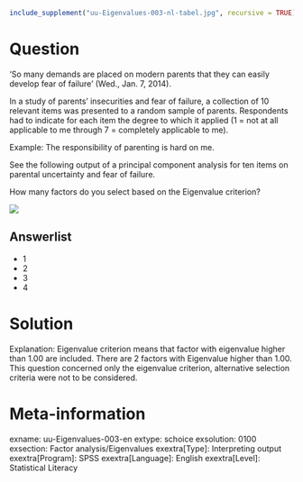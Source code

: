 ```r
include_supplement("uu-Eigenvalues-003-nl-tabel.jpg", recursive = TRUE)
```


Question
========
  
'So many demands are placed on modern parents that they can easily develop fear of failure' (Wed., Jan. 7, 2014).

In a study of parents' insecurities and fear of failure, a collection of 10 relevant items was presented to a random sample of parents. Respondents had to indicate for each item the degree to which it applied (1 = not at all applicable to me through 7 = completely applicable to me).

Example: The responsibility of parenting is hard on me.

See the following output of a principal component analysis for ten items on parental uncertainty and fear of failure.

How many factors do you select based on the Eigenvalue criterion?

![](uu-Eigenvalues-003-nl-tabel.jpg)


Answerlist
----------
* 1
* 2
* 3
* 4

Solution
========
  
Explanation: Eigenvalue criterion means that factor with eigenvalue higher than 1.00 are included. There are 2 factors with Eigenvalue higher than 1.00. This question concerned only the eigenvalue criterion, alternative selection criteria were not to be considered.

Meta-information
================
exname: uu-Eigenvalues-003-en
extype: schoice
exsolution: 0100
exsection: Factor analysis/Eigenvalues
exextra[Type]: Interpreting output
exextra[Program]: SPSS
exextra[Language]: English
exextra[Level]: Statistical Literacy
